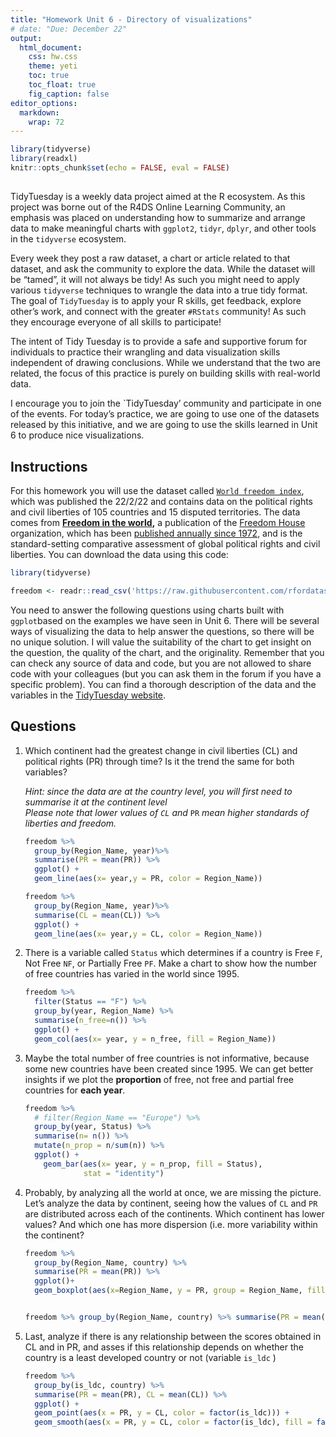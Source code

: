 ```yaml
---
title: "Homework Unit 6 - Directory of visualizations"
# date: "Due: December 22"
output: 
  html_document: 
    css: hw.css
    theme: yeti
    toc: true
    toc_float: true
    fig_caption: false
editor_options: 
  markdown: 
    wrap: 72
---
```


```r
library(tidyverse)
library(readxl)
knitr::opts_chunk$set(echo = FALSE, eval = FALSE)
```

## 

TidyTuesday is a weekly data project aimed at the R ecosystem. As this
project was borne out of the R4DS Online Learning Community, an emphasis
was placed on understanding how to summarize and arrange data to make
meaningful charts with `ggplot2`, `tidyr`, `dplyr`, and other tools in
the `tidyverse` ecosystem.

Every week they post a raw dataset, a chart or article related to that
dataset, and ask the community to explore the data. While the dataset
will be "tamed", it will not always be tidy! As such you might need to
apply various `tidyverse` techniques to wrangle the data into a true
tidy format. The goal of `TidyTuesday` is to apply your R skills, get
feedback, explore other's work, and connect with the greater `#RStats`
community! As such they encourage everyone of all skills to participate!

The intent of Tidy Tuesday is to provide a safe and supportive forum for
individuals to practice their wrangling and data visualization skills
independent of drawing conclusions. While we understand that the two are
related, the focus of this practice is purely on building skills with
real-world data.

I encourage you to join the \`TidyTuesday' community and participate in
one of the events. For today's practice, we are going to use one of the
datasets released by this initiative, and we are going to use the skills
learned in Unit 6 to produce nice visualizations.

## Instructions

For this homework you will use the dataset called
[`World freedom index`](https://github.com/rfordatascience/tidytuesday/blob/master/data/2022/2022-02-22/readme.md),
which was published the 22/2/22 and contains data on the political
rights and civil liberties of 105 countries and 15 disputed territories.
The data comes from [**Freedom in the
world**](https://freedomhouse.org/reports/publication-archives)**,** a
publication of the [Freedom House](https://freedomhouse.org/)
organization, which has been [published annually since
1972](https://freedomhouse.org/reports/publication-archives), and is the
standard-setting comparative assessment of global political rights and
civil liberties. You can download the data using this code:

```r

library(tidyverse)

freedom <- readr::read_csv('https://raw.githubusercontent.com/rfordatascience/tidytuesday/master/data/2022/2022-02-22/freedom.csv')

```

You need to answer the following questions using charts built with
`ggplot`based on the examples we have seen in Unit 6. There will be
several ways of visualizing the data to help answer the questions, so
there will be no unique solution. I will value the suitability of the
chart to get insight on the question, the quality of the chart, and the
originality. Remember that you can check any source of data and code,
but you are not allowed to share code with your colleagues (but you can
ask them in the forum if you have a specific problem). You can find a
thorough description of the data and the variables in the [TidyTuesday
website](https://github.com/rfordatascience/tidytuesday/blob/master/data/2022/2022-02-22/readme.md#data-dictionary).

## Questions

1.  Which continent had the greatest change in civil liberties (CL) and
    political rights (PR) through time? Is it the trend the same for
    both variables?

    *Hint: since the data are at the country level, you will first need
    to summarise it at the continent level\
    Please note that lower values of `CL`* *and* `PR` *mean higher
    standards of liberties and freedom.*

    ```r
    freedom %>% 
      group_by(Region_Name, year)%>% 
      summarise(PR = mean(PR)) %>% 
      ggplot() + 
      geom_line(aes(x= year,y = PR, color = Region_Name))

    freedom %>% 
      group_by(Region_Name, year)%>% 
      summarise(CL = mean(CL)) %>% 
      ggplot() + 
      geom_line(aes(x= year,y = CL, color = Region_Name))
    ```

2.  There is a variable called `Status` which determines if a country is
    Free `F`, Not Free `NF`, or Partially Free `PF`. Make a chart to
    show how the number of free countries has varied in the world
    since 1995. \

    ```r
    freedom %>%
      filter(Status == "F") %>%
      group_by(year, Region_Name) %>%
      summarise(n_free=n()) %>%
      ggplot() +
      geom_col(aes(x= year, y = n_free, fill = Region_Name))
    ```

3.  Maybe the total number of free countries is not informative, because
    some new countries have been created since 1995. We can get better
    insights if we plot the **proportion** of free, not free and partial
    free countries for **each year**.

    ```r
    freedom %>%
      # filter(Region_Name == "Europe") %>%
      group_by(year, Status) %>%
      summarise(n= n()) %>%
      mutate(n_prop = n/sum(n)) %>%
      ggplot() +
        geom_bar(aes(x= year, y = n_prop, fill = Status),
                 stat = "identity")
    ```

4.  Probably, by analyzing all the world at once, we are missing the
    picture. Let's analyze the data by continent, seeing how the values
    of `CL` and `PR` are distributed across each of the continents.
    Which continent has lower values? And which one has more dispersion
    (i.e. more variability within the continent?

    ```r
    freedom %>% 
      group_by(Region_Name, country) %>% 
      summarise(PR = mean(PR)) %>% 
      ggplot()+ 
      geom_boxplot(aes(x=Region_Name, y = PR, group = Region_Name, fill = Region_Name))


    freedom %>% group_by(Region_Name, country) %>% summarise(PR = mean(PR)) %>% ggplot()+ ggridges::geom_density_ridges(aes(x=PR,y=Region_Name,fill=factor(Region_Name)))
    ```

5.  Last, analyze if there is any relationship between the scores
    obtained in CL and in PR, and asses if this relationship depends on
    whether the country is a least developed country or not (variable
    `is_ldc` )

    ```r
    freedom %>% 
      group_by(is_ldc, country) %>%
      summarise(PR = mean(PR), CL = mean(CL)) %>% 
      ggplot() + 
      geom_point(aes(x = PR, y = CL, color = factor(is_ldc))) +
      geom_smooth(aes(x = PR, y = CL, color = factor(is_ldc), fill = factor(is_ldc)))
    ```

# 
